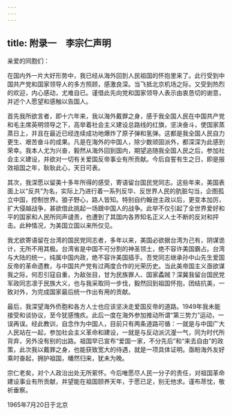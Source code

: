```yaml
---
---
---
```

title: 附录一　李宗仁声明
---




亲爱的同胞们：

在国内外一片大好形势中，我已经从海外回到人民祖国的怀抱里来了。此行受到中国共产党和国家领导人的多方照顾，感激良深。当飞抵北京机场之际，又受到热烈的欢迎，内心感动，尤难自已。谨借此先向党和国家领导人表示由衷恳切的谢意，并述个人愿望和感触以告国人。

首先我所欲言者，即十六年来，我以海外戴罪之身，感于我全国人民在中国共产党和毛主席英明领导之下，高举着社会主义建设总路线的红旗，坚决奋斗，使国家蒸蒸日上，并且在最近已经连续成功地爆炸了原子弹和氢弹。这都是我全国人民自力更生、艰苦奋斗的成果。凡是在海外的中国人，除少数顽固派外，都深深为此感到荣幸。我本人尤为兴奋，毅然从海外回到国内，期望追随我全国人民之后，参加社会主义建设，并欲对一切有关爱国反帝事业有所贡献。今后自誓有生之日，即是报效祖国之年，耿耿此心，天日可表。

其次，我深愿以留美十多年所得的感受，寄语留台国民党同志。这些年来，美国表面上以“反共”为名，实际上乃进行着一系列反华、反世界人民的肮脏勾当，企图孤立中国，控制世界。狼子野心，路人皆知。特别自约翰逊主政以后，更变本加厉，扩大侵越战争，甚欲借此挑起一场跟中国人的战争。此举不仅引起了全世界爱好和平的国家和人民所同声谴责，也遭到了其国内各界知名正义人士不断的反对和抨击。此种情况，为美国立国以来所仅见。

我尤欲寄语留在台湾的国民党同志者，多年以来，美国必欲据台湾为己有，阴谋诡计，无所不用其极。台湾省是中国不可分割的神圣领土，绝不容许美国霸占。台湾与大陆的统一，纯属中国内政，绝不容许美国插手。吾党同志继承孙中山先生爱国反帝的革命遗教，与中国共产党有过两度合作的光荣历史。当此美帝国主义亟欲谋我之际，何忍引寇自重，为敌张目，甘为民族罪人、国家蟊贼？深冀我留台国民党军政同志凛于民族大义，也与我采取同一步伐，毅然回到祖国怀抱，团结抗美，一致对外，为完成国家最后统一作出有用的贡献。

最后，我深望海外侨胞和各方人士也应该坚决走爱国反帝的道路。1949年我未能接受和谈协议，至今犹感愧疚。此后一度在海外参加推动所谓“第三势力”运动，一误再误。经此教训，自念作为中国人，目前只有两条道路可循：一就是与中国广大人民站在一起，参加社会主义革命和建设，一就是与反动派沆瀣一气，同为时代所背弃，另外没有别的出路。祖国早已宣布“爱国一家，不分先后”和“来去自由”的政策，此次我以戴罪之身，也能获致宽大的待遇，就是一项具体证明。亟盼海外友好乘时奋起，拥护祖国，幡然归来，犹未为晚。

宗仁老矣，对个人政治出处无所萦怀。今后唯愿尽人民一分子的责任，对祖国革命建设事业有所贡献，并望能在祖国颐养天年，于愿已足，别无他求。谨布荩忱，敬祈垂察。

1965年7月20日于北京